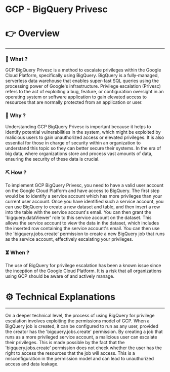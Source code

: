# GCP - BigQuery Privesc


# 👉 Overview

---

### 👀 What ?

GCP BigQuery Privesc is a method to escalate privileges within the Google Cloud Platform, specifically using BigQuery. BigQuery is a fully-managed, serverless data warehouse that enables super-fast SQL queries using the processing power of Google's infrastructure. Privilege escalation (Privesc) refers to the act of exploiting a bug, feature, or configuration oversight in an operating system or software application to gain elevated access to resources that are normally protected from an application or user.


### 🧐 Why ?

Understanding GCP BigQuery Privesc is important because it helps to identify potential vulnerabilities in the system, which might be exploited by malicious users to gain unauthorized access or elevated privileges. It is also essential for those in charge of security within an organization to understand this topic so they can better secure their systems. In the era of big data, where organizations store and process vast amounts of data, ensuring the security of these data is crucial.


### ⛏️ How ?

To implement GCP BigQuery Privesc, you need to have a valid user account on the Google Cloud Platform and have access to BigQuery. The first step would be to identify a service account which has more privileges than your current user account. Once you have identified such a service account, you can use BigQuery to create a new dataset and table, and then insert a row into the table with the service account's email. You can then grant the 'bigquery.dataViewer' role to this service account on the dataset. This allows the service account to view the data in the dataset, which includes the inserted row containing the service account's email. You can then use the 'bigquery.jobs.create' permission to create a new BigQuery job that runs as the service account, effectively escalating your privileges.


### ⏳ When ?

The use of BigQuery for privilege escalation has been a known issue since the inception of the Google Cloud Platform. It is a risk that all organizations using GCP should be aware of and actively manage.


# ⚙️ Technical Explanations

---

On a deeper technical level, the process of using BigQuery for privilege escalation involves exploiting the permissions model of GCP. When a BigQuery job is created, it can be configured to run as any user, provided the creator has the 'bigquery.jobs.create' permission. By creating a job that runs as a more privileged service account, a malicious user can escalate their privileges. This is made possible by the fact that the 'bigquery.jobs.create' permission does not check whether the user has the right to access the resources that the job will access. This is a misconfiguration in the permission model and can lead to unauthorized access and data leakage.
